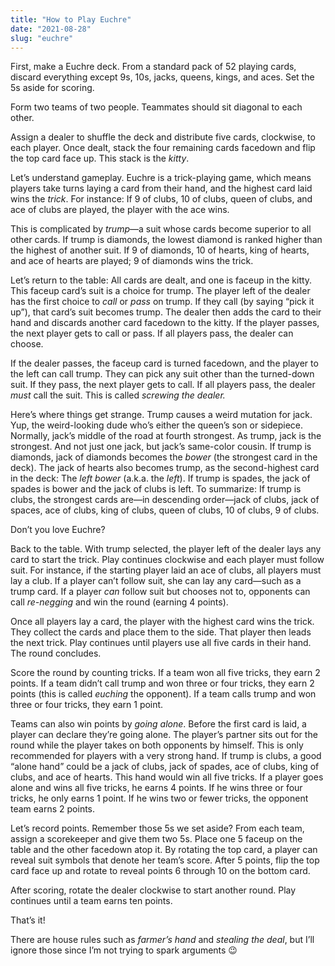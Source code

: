 ```yaml
---
title: "How to Play Euchre"
date: "2021-08-28"
slug: "euchre"
---
```


First, make a Euchre deck. From a standard pack of 52 playing cards, discard everything except 9s, 10s, jacks, queens, kings, and aces. Set the 5s aside for scoring.

Form two teams of two people. Teammates should sit diagonal to each other.

Assign a dealer to shuffle the deck and distribute five cards, clockwise, to each player. Once dealt, stack the four remaining cards facedown and flip the top card face up. This stack is the *kitty*.

Let’s understand gameplay. Euchre is a trick-playing game, which means players take turns laying a card from their hand, and the highest card laid wins the *trick*. For instance: If 9 of clubs, 10 of clubs, queen of clubs, and ace of clubs are played, the player with the ace wins.

This is complicated by *trump*—a suit whose cards become superior to all other cards. If trump is diamonds, the lowest diamond is ranked higher than the highest of another suit. If 9 of diamonds, 10 of hearts, king of hearts, and ace of hearts are played; 9 of diamonds wins the trick.

Let’s return to the table: All cards are dealt, and one is faceup in the kitty. This faceup card’s suit is a choice for trump. The player left of the dealer has the first choice to *call* or *pass* on trump. If they call (by saying “pick it up”), that card’s suit becomes trump. The dealer then adds the card to their hand and discards another card facedown to the kitty. If the player passes, the next player gets to call or pass. If all players pass, the dealer can choose.

If the dealer passes, the faceup card is turned facedown, and the player to the left can call trump. They can pick any suit other than the turned-down suit. If they pass, the next player gets to call. If all players pass, the dealer *must* call the suit. This is called *screwing the dealer.*

Here’s where things get strange. Trump causes a weird mutation for jack. Yup, the weird-looking dude who’s either the queen’s son or sidepiece. Normally, jack’s middle of the road at fourth strongest. As trump, jack is the strongest. And not just one jack, but jack’s same-color cousin. If trump is diamonds, jack of diamonds becomes the *bower* (the strongest card in the deck). The jack of hearts also becomes trump, as the second-highest card in the deck: The *left bower* (a.k.a. the *left*). If trump is spades, the jack of spades is bower and the jack of clubs is left. To summarize: If trump is clubs, the strongest cards are—in descending order—jack of clubs, jack of spaces, ace of clubs, king of clubs, queen of clubs, 10 of clubs, 9 of clubs.

Don’t you love Euchre?

Back to the table. With trump selected, the player left of the dealer lays any card to start the trick. Play continues clockwise and each player must follow suit. For instance, if the starting player laid an ace of clubs, all players must lay a club. If a player can’t follow suit, she can lay any card—such as a trump card. If a player *can* follow suit but chooses not to, opponents can call *re-negging* and win the round (earning 4 points).

Once all players lay a card, the player with the highest card wins the trick. They collect the cards and place them to the side. That player then leads the next trick. Play continues until players use all five cards in their hand. The round concludes.

Score the round by counting tricks. If a team won all five tricks, they earn 2 points. If a team didn’t call trump and won three or four tricks, they earn 2 points (this is called *euching* the opponent). If a team calls trump and won three or four tricks, they earn 1 point.

Teams can also win points by *going alone*. Before the first card is laid, a player can declare they’re going alone. The player’s partner sits out for the round while the player takes on both opponents by himself. This is only recommended for players with a very strong hand. If trump is clubs, a good “alone hand” could be a jack of clubs, jack of spades, ace of clubs, king of clubs, and ace of hearts. This hand would win all five tricks. If a player goes alone and wins all five tricks, he earns 4 points. If he wins three or four tricks, he only earns 1 point. If he wins two or fewer tricks, the opponent team earns 2 points.

Let’s record points. Remember those 5s we set aside? From each team, assign a scorekeeper and give them two 5s. Place one 5 faceup on the table and the other facedown atop it. By rotating the top card, a player can reveal suit symbols that denote her team’s score. After 5 points, flip the top card face up and rotate to reveal points 6 through 10 on the bottom card.

After scoring, rotate the dealer clockwise to start another round. Play continues until a team earns ten points.

That’s it!

There are house rules such as *farmer’s hand* and *stealing the deal*, but I’ll ignore those since I’m not trying to spark arguments 😉